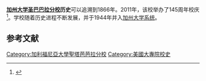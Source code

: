 {{expand|time=2013-08-27T12:37:25+00:00}}

{{NoteTA|G1=US CA Cities}}

'''[[加州大学圣巴巴拉分校|加州大学圣巴巴拉分校]]历史'''可以追溯到1866年。2011年，该校举办了145周年校庆<ref name="The 145th Anniversary of the Santa Barbara School District">{{Cite web |url = http://www.sbsdk12.org/schools/history/archives/documents/Obama_letter_04-28-11.pdf |title=Letter from President Obama congratulating on 145th anniversary |accessdate=July 24, 2012 }}{{dead link|date=2017年11月 |bot=InternetArchiveBot |fix-attempted=yes }}</ref>。学校随着历史进程不断发展，并于1944年并入[[加利福尼亚大学|加州大学系统]]。

== 参考文献 ==
{{Reflist}}

[[Category:加利福尼亞大學聖塔芭芭拉分校|Category:加利福尼亞大學聖塔芭芭拉分校]]
[[Category:美國大專院校史|Category:美國大專院校史]]